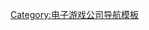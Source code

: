 {{Navbox
| name=GameCyber
| title=GameCyber
| state = {{{state|autocollapse}}}
| bodyclass=hlist

| group1=自製網絡遊戲
| list1=
* [[無間道Online]]
* [[馬場風雲Online]]
* [[桌球風雲Online]]

| group2=代理運營網路遊戲
| list2=
* [[伊希歐之夢Online]]
* [[唯舞獨尊Online]]
* [[高球Online]]
* [[夢之歷險Online]]
* [[Kicks Online]]（踢Online）
* [[暗戰Online]]

| group3=不日公測
| list3=
* [[Wonder King]]
* [[Luna Online]]

}}<noinclude>
{{collapsible option}}

{{DEFAULTSORT:GameCyber}}
[[Category:电子游戏公司导航模板]]
</noinclude>